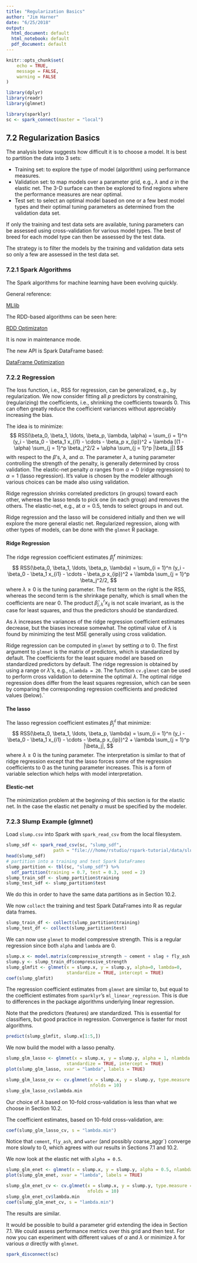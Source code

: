 ```yaml
---
title: "Regularization Basics"
author: "Jim Harner"
date: "6/25/2018"
output:
  html_document: default
  html_notebook: default
  pdf_document: default
---
```


```r
knitr::opts_chunk$set(
	echo = TRUE,
	message = FALSE,
	warning = FALSE
)

library(dplyr)
library(readr)
library(glmnet)

library(sparklyr)
sc <- spark_connect(master = "local")
```

## 7.2 Regularization Basics

The analysis below suggests how difficult it is to choose a model. It is best to partition the data into 3 sets:

* Training set: to explore the type of model (algorithm) using performance measures. 
* Validation set: to map models over a parameter grid, e.g., $\lambda$ and $\alpha$ in the elastic net. The 3-D surface can then be explored to find regions where the performance measures are near optimal.
* Test set: to select an optimal model based on one or a few best model types and their optimal tuning parameters as determined from the validation data set.

If only the training and test data sets are available, tuning parameters can be assessed using cross-validation for various model types. The best of breed for each model type can then be assessed by the test data.

The strategy is to filter the models by the training and validation data sets so only a few are assessed in the test data set. 

### 7.2.1 Spark Algorithms

The Spark algorithms for machine learning have been evolving quickly.

General reference:

[MLlib](https://spark.apache.org/docs/latest/ml-guide.html)

The RDD-based algorithms can be seen here:

[RDD Optimizaton](https://spark.apache.org/docs/latest/mllib-optimization.html)

It is now in maintenance mode.

The new API is Spark DataFrame based:

[DataFrame Optimization](https://spark.apache.org/docs/latest/ml-advanced.html)

### 7.2.2 Regression

The loss function, i.e., RSS for regression, can be generalized, e.g., by regularization. We now consider fitting all $p$ predictors by constraining, (regularizing) the coefficients, i.e., shrinking the coefficients towards 0. This can often greatly reduce the coefficient variances without appreciably increasing the bias.

The idea is to minimize:
$$
  RSS(\beta_0, \beta_1, \ldots, \beta_p, \lambda, \alpha) = \sum_{i = 1}^n (y_i - \beta_0 -    \beta_1 x_{i1} - \cdots - \beta_p x_{ip})^2 + \lambda [(1 - \alpha) \sum_{j = 1}^p \beta_j^2/2 + \alpha \sum_{j = 1}^p |\beta_j|]
$$
with respect to the $\beta$'s, $\lambda$, and $\alpha$. The parameter $\lambda$, a tuning parameter controlling the strength of the penalty, is generally determined by cross validation. The elastic-net penalty $\alpha$ ranges from $\alpha = 0$ (ridge regression) to $\alpha=1$ (lasso regression). It's value is chosen by the modeler although various choices can be made also using validation.

Ridge regression shrinks correlated predictors (in groups) toward each other, whereas the lasso tends to pick one (in each group) and removes the others. The elastic-net, e.g., at $\alpha = 0.5$, tends to select groups in and out.

Ridge regression and the lasso will be considered initially and then we will explore the more general elastic net. Regularized regression, along with other types of models, can be done with the `glmnet` R package.

#### Ridge Regression

The ridge regression coefficient estimates $\hat{\beta}_j^r$ minimizes:
$$
  RSS(\beta_0, \beta_1, \ldots, \beta_p, \lambda) = \sum_{i = 1}^n (y_i - \beta_0 - \beta_1 x_{i1} - \cdots - \beta_p x_{ip})^2 + \lambda \sum_{j = 1}^p \beta_j^2/2,
$$
where $\lambda \ge 0$ is the tuning parameter. The first term on the right is the RSS, whereas the second term is the shrinkage penalty, which is small when the coefficients are near 0. The product  $\hat \beta_{j, \lambda}^r x_{ij}$ is not scale invariant, as is the case for least squares, and thus the predictors should be standardized.

As $\lambda$ increases the variances of the ridge regression coefficient estimates decrease, but the biases increase somewhat. The optimal value of $\lambda$ is found by minimizing the test MSE generally using cross validation.

Ridge regression can be computed in `glmnet` by setting $\alpha$ to 0. The first argument to `glmnet` is the matrix of predictors, which is standardized by default. The coefficients for the least square model are based on standardized predictors by default. The ridge regression is obtained by using a range or $\lambda$'s, e.g., `nlambda = 20`. The function `cv.glmnet` can be used to perform cross validation to determine the optimal $\lambda$. The optimal ridge regression does differ from the least squares regression, which can be seen by comparing the corresponding regression coefficients and  predicted values (below).`

#### The lasso

The lasso regression coefficient estimates $\hat \beta_j^{\,l}$ that minimize:
$$
  RSS(\beta_0, \beta_1, \ldots, \beta_p, \lambda) = \sum_{i = 1}^n (y_i - \beta_0 - \beta_1 x_{i1} - \cdots - \beta_p x_{ip})^2 + \lambda \sum_{j = 1}^p |\beta_j|,
$$
where $\lambda \ge 0$ is the tuning parameter. The interpretation is similar to that of ridge regression except that the lasso forces some of the regression coefficients to 0 as the tuning parameter increases. This is a form of variable selection which helps with model interpretation.

#### Elestic-net

The minimization problem at the beginning of this section is for the elastic net. In the case the elastic net penalty $\alpha$ must be specified by the modeler.

### 7.2.3 Slump Example (glmnet)

Load `slump.csv` into Spark with `spark_read_csv` from the local filesystem.
```r
slump_sdf <- spark_read_csv(sc, "slump_sdf",
                  path = "file:///home/rstudio/rspark-tutorial/data/slump.csv")
head(slump_sdf)
# partition into a training and test Spark DataFrames
slump_partition <- tbl(sc, "slump_sdf") %>%
  sdf_partition(training = 0.7, test = 0.3, seed = 2)
slump_train_sdf <- slump_partition$training
slump_test_sdf <- slump_partition$test
```
We do this in order to have the same data partitions as in Section 10.2.

We now `collect` the training and test Spark DataFrames into R as regular data frames.
```r
slump_train_df <- collect(slump_partition$training)
slump_test_df <- collect(slump_partition$test)
```
We can now use `glmnet` to model compressive strength. This is a regular regression since both `alpha` and `lambda` are 0.
```r
slump.x <- model.matrix(compressive_strength ~ cement + slag + fly_ash + water + sp + coarse_aggr + fine_aggr,  data = slump_train_df)[,-1]
slump.y <- slump_train_df$compressive_strength
slump_glmfit <- glmnet(x = slump.x, y = slump.y, alpha=0, lambda=0,
                       standardize = TRUE, intercept = TRUE)
coef(slump_glmfit)
```
The regression coefficient estimates from `glmnet` are similar to, but equal to the coefficient estimates from `sparklyr`'s `ml_linear_regression`. This is due to differences in the package algorithms underlying linear regression.

Note that the predictors (features) are standardized. This is essential for classifiers, but good practice in regression. Convergence is faster for most algorithms.
```r
predict(slump_glmfit, slump.x[1:5,])
```

We now build the model with a lasso penalty.
```r
slump_glm_lasso <- glmnet(x = slump.x, y = slump.y, alpha = 1, nlambda = 20,
                       standardize = TRUE, intercept = TRUE)
plot(slump_glm_lasso, xvar = "lambda", labels = TRUE)
```

```r
slump_glm_lasso_cv <- cv.glmnet(x = slump.x, y = slump.y, type.measure = "mse", alpha = 1,
                                nfolds = 10)
slump_glm_lasso_cv$lambda.min
```
Our choice of $\lambda$ based on 10-fold cross-validation is less than what we choose in Section 10.2.

The coefficient estimates, based on 10-fold cross-validation, are:
```r
coef(slump_glm_lasso_cv, s = "lambda.min")
```
Notice that `cement`, `fly_ash`, and `water` (and possibly coarse_aggr`) converge more slowly to 0, which agrees with our results in Sections 7.1 and 10.2.

We now look at the elastic net with `alpha = 0.5`.
```r
slump_glm_enet <- glmnet(x = slump.x, y = slump.y, alpha = 0.5, nlambda = 20)
plot(slump_glm_enet, xvar = "lambda", labels = TRUE)
```

```r
slump_glm_enet_cv <- cv.glmnet(x = slump.x, y = slump.y, type.measure = "mse", alpha = 0.5,
                               nfolds = 10)
slump_glm_enet_cv$lambda.min
coef(slump_glm_enet_cv, s = "lambda.min")
```
The results are similar.

It would be possible to build a parameter grid extending the idea in Section 7.1. We could assess performance metrics over this grid and then test. For now you can experiment with different values of $\alpha$ and $\lambda$ or minimize $\lambda$ for various $\alpha$ directly with `glmnet`.

```r
spark_disconnect(sc)
```



